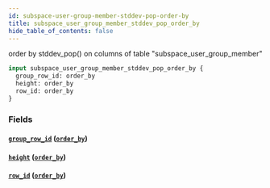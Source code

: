 ```yaml
---
id: subspace-user-group-member-stddev-pop-order-by
title: subspace_user_group_member_stddev_pop_order_by
hide_table_of_contents: false
---
```


order by stddev_pop() on columns of table "subspace_user_group_member"

```graphql
input subspace_user_group_member_stddev_pop_order_by {
  group_row_id: order_by
  height: order_by
  row_id: order_by
}
```

### Fields

#### [`group_row_id`](#) ([`order_by`](../enums/order-by))

#### [`height`](#) ([`order_by`](../enums/order-by))

#### [`row_id`](#) ([`order_by`](../enums/order-by))
